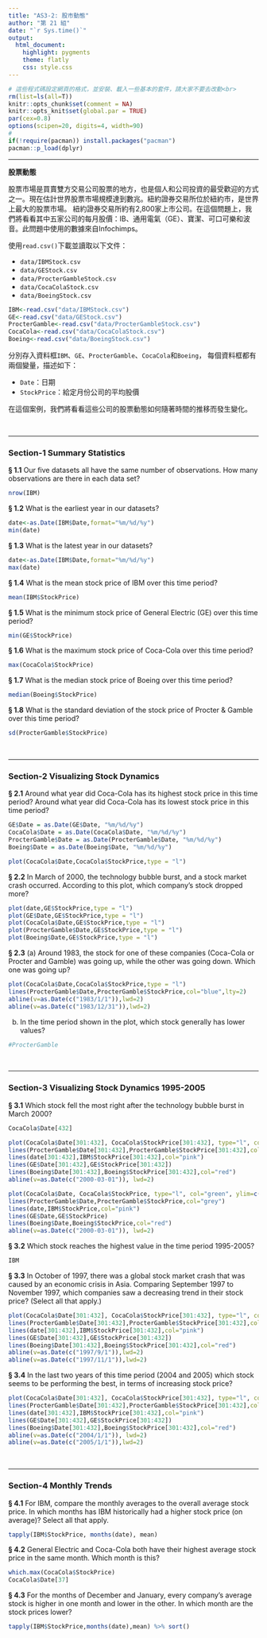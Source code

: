 ```yaml
---
title: "AS3-2: 股市動態"
author: "第 21 組"
date: "`r Sys.time()`"
output:
  html_document:
    highlight: pygments
    theme: flatly
    css: style.css
---
```


```r
# 這些程式碼設定網頁的格式，並安裝、載入一些基本的套件，請大家不要去改動<br>
rm(list=ls(all=T))
knitr::opts_chunk$set(comment = NA)
knitr::opts_knit$set(global.par = TRUE)
par(cex=0.8)
options(scipen=20, digits=4, width=90)
#
if(!require(pacman)) install.packages("pacman")
pacman::p_load(dplyr)
```
<hr>

**股票動態**

股票市場是買賣雙方交易公司股票的地方，也是個人和公司投資的最受歡迎的方式之一。現在估計世界股票市場規模達到數兆。紐約證券交易所位於紐約市，是世界上最大的股票市場。 紐約證券交易所約有2,800家上市公司。在這個問題上，我們將看看其中五家公司的每月股價：IB、通用電氣（GE）、寶潔、可口可樂和波音。此問題中使用的數據來自Infochimps。

使用`read.csv()`下載並讀取以下文件：

+ `data/IBMStock.csv`
+ `data/GEStock.csv`
+ `data/ProcterGambleStock.csv`
+ `data/CocaColaStock.csv`
+ `data/BoeingStock.csv` 

```r
IBM<-read.csv("data/IBMStock.csv")
GE<-read.csv("data/GEStock.csv")
ProcterGamble<-read.csv("data/ProcterGambleStock.csv")
CocaCola<-read.csv("data/CocaColaStock.csv")
Boeing<-read.csv("data/BoeingStock.csv")
```

分別存入資料框`IBM`、`GE`、`ProcterGamble`、`CocaCola`和`Boeing`，
每個資料框都有兩個變量，描述如下：

+ `Date`：日期
+ `StockPrice`：給定月份公司的平均股價

在這個案例，我們將看看這些公司的股票動態如何隨著時間的推移而發生變化。

<br><hr>

###  Section-1 Summary Statistics

__§ 1.1__ Our five datasets all have the same number of observations. How many observations are there in each data set?
```r
nrow(IBM)
```


__§ 1.2__ What is the earliest year in our datasets?
```r
date<-as.Date(IBM$Date,format="%m/%d/%y")
min(date)
```

__§ 1.3__ What is the latest year in our datasets?
```r
date<-as.Date(IBM$Date,format="%m/%d/%y")
max(date)
```

__§ 1.4__ What is the mean stock price of IBM over this time period?
```r
mean(IBM$StockPrice)
```

__§ 1.5__ What is the minimum stock price of General Electric (GE) over this time period?
```r
min(GE$StockPrice)
```

__§ 1.6__ What is the maximum stock price of Coca-Cola over this time period?
```r
max(CocaCola$StockPrice)
```

__§ 1.7__ What is the median stock price of Boeing over this time period?
```r
median(Boeing$StockPrice)
```

__§ 1.8__ What is the standard deviation of the stock price of Procter & Gamble over this time period?
```r
sd(ProcterGamble$StockPrice)
```

<br><hr>

###  Section-2 Visualizing Stock Dynamics

__§ 2.1__ Around what year did Coca-Cola has its highest stock price in this time period? Around what year did Coca-Cola has its lowest stock price in this time period?
```r
GE$Date = as.Date(GE$Date, "%m/%d/%y")
CocaCola$Date = as.Date(CocaCola$Date, "%m/%d/%y")
ProcterGamble$Date = as.Date(ProcterGamble$Date, "%m/%d/%y")
Boeing$Date = as.Date(Boeing$Date, "%m/%d/%y")

plot(CocaCola$Date,CocaCola$StockPrice,type = "l")

```


__§ 2.2__ In March of 2000, the technology bubble burst, and a stock market crash occurred. According to this plot, which company's stock dropped more?
```r
plot(date,GE$StockPrice,type = "l")
plot(GE$Date,GE$StockPrice,type = "l")
plot(CocaCola$Date,GE$StockPrice,type = "l")
plot(ProcterGamble$Date,GE$StockPrice,type = "l")
plot(Boeing$Date,GE$StockPrice,type = "l")
```

  __§ 2.3__ (a) Around 1983, the stock for one of these companies (Coca-Cola or Procter and Gamble) was going up, while the other was going down. Which one was going up? 
```r
plot(CocaCola$Date,CocaCola$StockPrice,type = "l")
lines(ProcterGamble$Date,ProcterGamble$StockPrice,col="blue",lty=2)
abline(v=as.Date(c("1983/1/1")),lwd=2)
abline(v=as.Date(c("1983/12/31")),lwd=2)
```

(b) In the time period shown in the plot, which stock generally has lower values?
```r
#ProcterGamble
```


<br><hr>

###  Section-3 Visualizing Stock Dynamics 1995-2005

__§ 3.1__ Which stock fell the most right after the technology bubble burst in March 2000?
```r
CocaCola$Date[432]

plot(CocaCola$Date[301:432], CocaCola$StockPrice[301:432], type="l", col="green", ylim=c(0,210))
lines(ProcterGamble$Date[301:432],ProcterGamble$StockPrice[301:432],col="grey")
lines(date[301:432],IBM$StockPrice[301:432],col="pink")
lines(GE$Date[301:432],GE$StockPrice[301:432])
lines(Boeing$Date[301:432],Boeing$StockPrice[301:432],col="red")
abline(v=as.Date(c("2000-03-01")), lwd=2)

plot(CocaCola$Date, CocaCola$StockPrice, type="l", col="green", ylim=c(0,210))
lines(ProcterGamble$Date,ProcterGamble$StockPrice,col="grey")
lines(date,IBM$StockPrice,col="pink")
lines(GE$Date,GE$StockPrice)
lines(Boeing$Date,Boeing$StockPrice,col="red")
abline(v=as.Date(c("2000-03-01")), lwd=2)
```

__§ 3.2__ Which stock reaches the highest value in the time period 1995-2005?
```r
IBM
```

__§ 3.3__ In October of 1997, there was a global stock market crash that was caused by an economic crisis in Asia. Comparing September 1997 to November 1997, which companies saw a decreasing trend in their stock price? (Select all that apply.)
```r
plot(CocaCola$Date[301:432], CocaCola$StockPrice[301:432], type="l", col="green", ylim=c(0,210))
lines(ProcterGamble$Date[301:432],ProcterGamble$StockPrice[301:432],col="grey")
lines(date[301:432],IBM$StockPrice[301:432],col="pink")
lines(GE$Date[301:432],GE$StockPrice[301:432])
lines(Boeing$Date[301:432],Boeing$StockPrice[301:432],col="red")
abline(v=as.Date(c("1997/9/1")),lwd=2)
abline(v=as.Date(c("1997/11/1")),lwd=2)
```

__§ 3.4__ In the last two years of this time period (2004 and 2005) which stock seems to be performing the best, in terms of increasing stock price?
```r
plot(CocaCola$Date[301:432], CocaCola$StockPrice[301:432], type="l", col="green", ylim=c(0,210))
lines(ProcterGamble$Date[301:432],ProcterGamble$StockPrice[301:432],col="grey")
lines(date[301:432],IBM$StockPrice[301:432],col="pink")
lines(GE$Date[301:432],GE$StockPrice[301:432])
lines(Boeing$Date[301:432],Boeing$StockPrice[301:432],col="red")
abline(v=as.Date(c("2004/1/1")), lwd=2)
abline(v=as.Date(c("2005/1/1")),lwd=2)
```


<br><hr>


###  Section-4 Monthly Trends

__§ 4.1__ For IBM, compare the monthly averages to the overall average stock price. In which months has IBM historically had a higher stock price (on average)? Select all that apply.
```r

tapply(IBM$StockPrice, months(date), mean)
```

__§ 4.2__ General Electric and Coca-Cola both have their highest average stock price in the same month. Which month is this?
```r
which.max(CocaCola$StockPrice)
CocaCola$Date[37]
```

__§ 4.3__ For the months of December and January, every company's average stock is higher in one month and lower in the other. In which month are the stock prices lower?
```r
tapply(IBM$StockPrice,months(date),mean) %>% sort()
```

<br><br><br>

